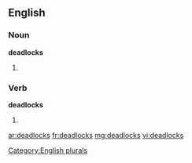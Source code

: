 ==English==

===Noun===
'''deadlocks'''

# {{plural of |[[deadlock]]}}

===Verb===
'''deadlocks'''

# {{third-person singular of|[[deadlock]]}}

[[Category:English plurals]]

[[ar:deadlocks]]
[[fr:deadlocks]]
[[mg:deadlocks]]
[[vi:deadlocks]]